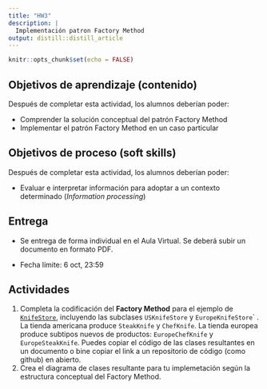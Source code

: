 ```yaml
---
title: "HW3"
description: |
  Implementación patron Factory Method
output: distill::distill_article
---
```


```r
knitr::opts_chunk$set(echo = FALSE)
```

## Objetivos de aprendizaje (contenido)

Después de completar esta actividad, los alumnos deberían poder:

-   Comprender la solución conceptual del patrón Factory Method
-   Implementar el patrón Factory Method en un caso particular

## Objetivos de proceso (soft skills)

Después de completar esta actividad, los alumnos deberían poder:

-   Evaluar e interpretar información para adoptar a un contexto determinado (*Information processing*)

## Entrega

-   Se entrega de forma individual en el Aula Virtual. Se deberá subir un documento en formato PDF.

-   Fecha límite: 6 oct, 23:59

## Actividades

1.  Completa la codificación del **Factory Method** para el ejemplo de [`KnifeStore`](slides/TE3_factory.html), incluyendo las subclases `USKnifeStore` y `EuropeKnifeStore`\` . La tienda americana produce `SteakKnife` y `ChefKnife`. La tienda europea produce subtipos nuevos de productos: `EuropeChefKnife` y `EuropeSteakKnife`. Puedes copiar el código de las clases resultantes en un documento o bine copiar el link a un repositorio de código (como github) en abierto.
2.  Crea el diagrama de clases resultante para tu implemetación según la estructura conceptual del Factory Method.

